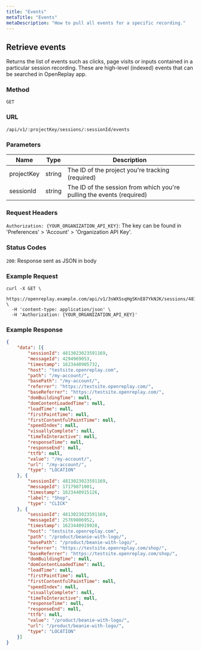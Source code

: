 ```yaml
---
title: "Events"
metaTitle: "Events"
metaDescription: "How to pull all events for a specific recording."
---
```


## Retrieve events

Returns the list of events such as clicks, page visits or inputs contained in a particular session recording. These are high-level (indexed) events that can be searched in OpenReplay app.

### Method
`GET`

### URL
`/api/v1/:projectKey/sessions/:sessionId/events`

### Parameters

| Name | Type | Description |
|----------|-------------|-------------|
| projectKey | string | The ID of the project you're tracking (required) |
| sessionId | string | The ID of the session from which you're pulling the events (required) |

### Request Headers

`Authorization: {YOUR_ORGANIZATION_API_KEY}`: The key can be found in 'Preferences' > 'Account' > 'Organization API Key'.

### Status Codes

`200`: Response sent as JSON in body

### Example Request

```shell
curl -X GET \
  https://openreplay.example.com/api/v1/3sWXSsqHgSKnE87YkNJK/sessions/4813023023591169/events \
  -H 'content-type: application/json' \
  -H 'Authorization: {YOUR_ORGANIZATION_API_KEY}'
```

### Example Response

```json
{
    "data": [{
        "sessionId": 4813023023591169,
        "messageId": 4294969053,
        "timestamp": 1623440905732,
        "host": "testsite.openreplay.com",
        "path": "/my-account/",
        "basePath": "/my-account/",
        "referrer": "https://testsite.openreplay.com/",
        "baseReferrer": "https://testsite.openreplay.com/",
        "domBuildingTime": null,
        "domContentLoadedTime": null,
        "loadTime": null,
        "firstPaintTime": null,
        "firstContentfulPaintTime": null,
        "speedIndex": null,
        "visuallyComplete": null,
        "timeToInteractive": null,
        "responseTime": null,
        "responseEnd": null,
        "ttfb": null,
        "value": "/my-account/",
        "url": "/my-account/",
        "type": "LOCATION"
    }, {
        "sessionId": 4813023023591169,
        "messageId": 17179871001,
        "timestamp": 1623440915126,
        "label": "Shop",
        "type": "CLICK"
    }, {
        "sessionId": 4813023023591169,
        "messageId": 25769806952,
        "timestamp": 1623440919928,
        "host": "testsite.openreplay.com",
        "path": "/product/beanie-with-logo/",
        "basePath": "/product/beanie-with-logo/",
        "referrer": "https://testsite.openreplay.com/shop/",
        "baseReferrer": "https://testsite.openreplay.com/shop/",
        "domBuildingTime": null,
        "domContentLoadedTime": null,
        "loadTime": null,
        "firstPaintTime": null,
        "firstContentfulPaintTime": null,
        "speedIndex": null,
        "visuallyComplete": null,
        "timeToInteractive": null,
        "responseTime": null,
        "responseEnd": null,
        "ttfb": null,
        "value": "/product/beanie-with-logo/",
        "url": "/product/beanie-with-logo/",
        "type": "LOCATION"
    }]
}
```
